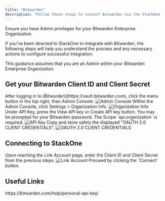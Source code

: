 ```yaml
---
title: "Bitwarden"
description: "Follow these steps to connect Bitwarden via the StackOne Hub successfully."
---
```



<Warning>
  Ensure you have Admin privileges for your Bitwarden Enterprise Organization.
</Warning>

If you've been directed to StackOne to integrate with Bitwarden, the following steps will help you understand the process and any necessary actions to configure successful integration.

This guidance assumes that you are an Admin within your Bitwarden Enterprise Organization.

## Get your Bitwarden Client ID and Client Secret

<Steps>
  <Step title="Access Admin Console">
    After logging in to [Bitwarden](https://vault.bitwarden.com), click the menu button in the top right, then Admin Console.
    <Frame>
      <img className='rounded-md' style={{ margin: '0 auto', border: '1px solid #efefef' }} alt="Admin Console" src="/images/bitwarden/image1.png" />
    </Frame>
  </Step>

  <Step title="Navigate to Organization Info">
    Within the Admin Console, click Settings > Organization Info.
    <Frame>
      <img className='rounded-md' style={{ margin: '0 auto', border: '1px solid #efefef' }} alt="Organization Info" src="/images/bitwarden/image2.png" />
    </Frame>
  </Step>

  <Step title="Generate or View API Key">
    Under API Key, press the View API key or Create API key button. You may be prompted for your Bitwarden password. The Scope `api.organization` is required.
    <Frame>
      <img className='rounded-md' style={{ margin: '0 auto', border: '1px solid #efefef' }} alt="API Key" src="/images/bitwarden/image3.png" />
    </Frame>
  </Step>

  <Step title="Copy Credentials">
    Copy and store safely the displayed "OAUTH 2.0 CLIENT CREDENTIALS".
    <Frame>
      <img className='rounded-md' style={{ margin: '0 auto', border: '1px solid #efefef' }} alt="OAUTH 2.0 CLIENT CREDENTIALS" src="/images/bitwarden/image4.png" />
    </Frame>
  </Step>
</Steps>

## Connecting to StackOne

<Steps>
  <Step title="Enter Credentials">
    Upon reaching the Link Account page, enter the Client ID and Client Secret from the previous steps.
    <Frame>
      <img className='rounded-md' style={{ margin: '0 auto', border: '1px solid #efefef' }} alt="Link Account" src="/images/bitwarden/image5.png" />
    </Frame>
  </Step>

  <Step title="Connect">
    Proceed by clicking the `Connect` button.
  </Step>
</Steps>

<IntegrationFooter />

## Useful Links
<Card title="API Reference" icon="link" href="https://bitwarden.com/help/personal-api-key/">
    https://bitwarden.com/help/personal-api-key/
</Card>


